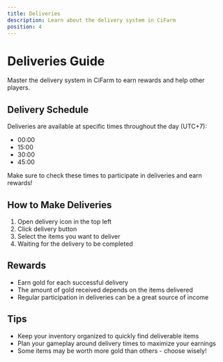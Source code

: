 ```yaml
---
title: Deliveries
description: Learn about the delivery system in CiFarm
position: 4
---
```


# Deliveries Guide

Master the delivery system in CiFarm to earn rewards and help other players.

## Delivery Schedule

Deliveries are available at specific times throughout the day (UTC+7):
- 00:00
- 15:00
- 30:00
- 45:00

Make sure to check these times to participate in deliveries and earn rewards!

## How to Make Deliveries

1. Open delivery icon in the top left
2. Click delivery button
3. Select the items you want to deliver
4. Waiting for the delivery to be completed

## Rewards

- Earn gold for each successful delivery
- The amount of gold received depends on the items delivered
- Regular participation in deliveries can be a great source of income

## Tips

- Keep your inventory organized to quickly find deliverable items
- Plan your gameplay around delivery times to maximize your earnings
- Some items may be worth more gold than others - choose wisely!

